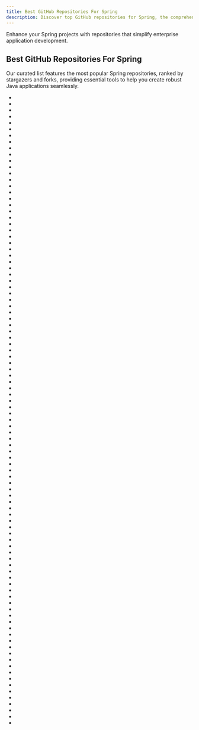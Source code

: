```yaml
---
title: Best GitHub Repositories For Spring
description: Discover top GitHub repositories for Spring, the comprehensive framework for Java applications.
---
```

Enhance your Spring projects with repositories that simplify enterprise application development.

## Best GitHub Repositories For Spring

Our curated list features the most popular Spring repositories, ranked by stargazers and forks, providing essential tools to help you create robust Java applications seamlessly.

- <Badge owner="Snailclimb" repoName="JavaGuide" stars="https://img.shields.io/github/stars/Snailclimb/JavaGuide?style=flat&logoSize=auto" forks="https://img.shields.io/github/forks/Snailclimb/JavaGuide?style=flat&logoSize=auto"/>
- <Badge owner="macrozheng" repoName="mall" stars="https://img.shields.io/github/stars/macrozheng/mall?style=flat&logoSize=auto" forks="https://img.shields.io/github/forks/macrozheng/mall?style=flat&logoSize=auto"/>
- <Badge owner="spring-projects" repoName="spring-boot" stars="https://img.shields.io/github/stars/spring-projects/spring-boot?style=flat&logoSize=auto" forks="https://img.shields.io/github/forks/spring-projects/spring-boot?style=flat&logoSize=auto"/>
- <Badge owner="spring-projects" repoName="spring-framework" stars="https://img.shields.io/github/stars/spring-projects/spring-framework?style=flat&logoSize=auto" forks="https://img.shields.io/github/forks/spring-projects/spring-framework?style=flat&logoSize=auto"/>
- <Badge owner="jeecgboot" repoName="JeecgBoot" stars="https://img.shields.io/github/stars/jeecgboot/JeecgBoot?style=flat&logoSize=auto" forks="https://img.shields.io/github/forks/jeecgboot/JeecgBoot?style=flat&logoSize=auto"/>
- <Badge owner="eugenp" repoName="tutorials" stars="https://img.shields.io/github/stars/eugenp/tutorials?style=flat&logoSize=auto" forks="https://img.shields.io/github/forks/eugenp/tutorials?style=flat&logoSize=auto"/>
- <Badge owner="xkcoding" repoName="spring-boot-demo" stars="https://img.shields.io/github/stars/xkcoding/spring-boot-demo?style=flat&logoSize=auto" forks="https://img.shields.io/github/forks/xkcoding/spring-boot-demo?style=flat&logoSize=auto"/>
- <Badge owner="ityouknow" repoName="spring-boot-examples" stars="https://img.shields.io/github/stars/ityouknow/spring-boot-examples?style=flat&logoSize=auto" forks="https://img.shields.io/github/forks/ityouknow/spring-boot-examples?style=flat&logoSize=auto"/>
- <Badge owner="wuyouzhuguli" repoName="SpringAll" stars="https://img.shields.io/github/stars/wuyouzhuguli/SpringAll?style=flat&logoSize=auto" forks="https://img.shields.io/github/forks/wuyouzhuguli/SpringAll?style=flat&logoSize=auto"/>
- <Badge owner="pmndrs" repoName="react-spring" stars="https://img.shields.io/github/stars/pmndrs/react-spring?style=flat&logoSize=auto" forks="https://img.shields.io/github/forks/pmndrs/react-spring?style=flat&logoSize=auto"/>
- <Badge owner="alibaba" repoName="spring-cloud-alibaba" stars="https://img.shields.io/github/stars/alibaba/spring-cloud-alibaba?style=flat&logoSize=auto" forks="https://img.shields.io/github/forks/alibaba/spring-cloud-alibaba?style=flat&logoSize=auto"/>
- <Badge owner="YunaiV" repoName="ruoyi-vue-pro" stars="https://img.shields.io/github/stars/YunaiV/ruoyi-vue-pro?style=flat&logoSize=auto" forks="https://img.shields.io/github/forks/YunaiV/ruoyi-vue-pro?style=flat&logoSize=auto"/>
- <Badge owner="hollischuang" repoName="toBeTopJavaer" stars="https://img.shields.io/github/stars/hollischuang/toBeTopJavaer?style=flat&logoSize=auto" forks="https://img.shields.io/github/forks/hollischuang/toBeTopJavaer?style=flat&logoSize=auto"/>
- <Badge owner="redisson" repoName="redisson" stars="https://img.shields.io/github/stars/redisson/redisson?style=flat&logoSize=auto" forks="https://img.shields.io/github/forks/redisson/redisson?style=flat&logoSize=auto"/>
- <Badge owner="doocs" repoName="source-code-hunter" stars="https://img.shields.io/github/stars/doocs/source-code-hunter?style=flat&logoSize=auto" forks="https://img.shields.io/github/forks/doocs/source-code-hunter?style=flat&logoSize=auto"/>
- <Badge owner="chenglou" repoName="react-motion" stars="https://img.shields.io/github/stars/chenglou/react-motion?style=flat&logoSize=auto" forks="https://img.shields.io/github/forks/chenglou/react-motion?style=flat&logoSize=auto"/>
- <Badge owner="elunez" repoName="eladmin" stars="https://img.shields.io/github/stars/elunez/eladmin?style=flat&logoSize=auto" forks="https://img.shields.io/github/forks/elunez/eladmin?style=flat&logoSize=auto"/>
- <Badge owner="linlinjava" repoName="litemall" stars="https://img.shields.io/github/stars/linlinjava/litemall?style=flat&logoSize=auto" forks="https://img.shields.io/github/forks/linlinjava/litemall?style=flat&logoSize=auto"/>
- <Badge owner="yudaocode" repoName="SpringBoot-Labs" stars="https://img.shields.io/github/stars/yudaocode/SpringBoot-Labs?style=flat&logoSize=auto" forks="https://img.shields.io/github/forks/yudaocode/SpringBoot-Labs?style=flat&logoSize=auto"/>
- <Badge owner="forezp" repoName="SpringCloudLearning" stars="https://img.shields.io/github/stars/forezp/SpringCloudLearning?style=flat&logoSize=auto" forks="https://img.shields.io/github/forks/forezp/SpringCloudLearning?style=flat&logoSize=auto"/>
- <Badge owner="shuzheng" repoName="zheng" stars="https://img.shields.io/github/stars/shuzheng/zheng?style=flat&logoSize=auto" forks="https://img.shields.io/github/forks/shuzheng/zheng?style=flat&logoSize=auto"/>
- <Badge owner="JeffLi1993" repoName="springboot-learning-example" stars="https://img.shields.io/github/stars/JeffLi1993/springboot-learning-example?style=flat&logoSize=auto" forks="https://img.shields.io/github/forks/JeffLi1993/springboot-learning-example?style=flat&logoSize=auto"/>
- <Badge owner="YunaiV" repoName="yudao-cloud" stars="https://img.shields.io/github/stars/YunaiV/yudao-cloud?style=flat&logoSize=auto" forks="https://img.shields.io/github/forks/YunaiV/yudao-cloud?style=flat&logoSize=auto"/>
- <Badge owner="dyc87112" repoName="SpringBoot-Learning" stars="https://img.shields.io/github/stars/dyc87112/SpringBoot-Learning?style=flat&logoSize=auto" forks="https://img.shields.io/github/forks/dyc87112/SpringBoot-Learning?style=flat&logoSize=auto"/>
- <Badge owner="aalansehaiyang" repoName="technology-talk" stars="https://img.shields.io/github/stars/aalansehaiyang/technology-talk?style=flat&logoSize=auto" forks="https://img.shields.io/github/forks/aalansehaiyang/technology-talk?style=flat&logoSize=auto"/>
- <Badge owner="MengTo" repoName="Spring" stars="https://img.shields.io/github/stars/MengTo/Spring?style=flat&logoSize=auto" forks="https://img.shields.io/github/forks/MengTo/Spring?style=flat&logoSize=auto"/>
- <Badge owner="seaswalker" repoName="spring-analysis" stars="https://img.shields.io/github/stars/seaswalker/spring-analysis?style=flat&logoSize=auto" forks="https://img.shields.io/github/forks/seaswalker/spring-analysis?style=flat&logoSize=auto"/>
- <Badge owner="sqshq" repoName="piggymetrics" stars="https://img.shields.io/github/stars/sqshq/piggymetrics?style=flat&logoSize=auto" forks="https://img.shields.io/github/forks/sqshq/piggymetrics?style=flat&logoSize=auto"/>
- <Badge owner="apitable" repoName="apitable" stars="https://img.shields.io/github/stars/apitable/apitable?style=flat&logoSize=auto" forks="https://img.shields.io/github/forks/apitable/apitable?style=flat&logoSize=auto"/>
- <Badge owner="codecentric" repoName="spring-boot-admin" stars="https://img.shields.io/github/stars/codecentric/spring-boot-admin?style=flat&logoSize=auto" forks="https://img.shields.io/github/forks/codecentric/spring-boot-admin?style=flat&logoSize=auto"/>
- <Badge owner="macrozheng" repoName="mall-swarm" stars="https://img.shields.io/github/stars/macrozheng/mall-swarm?style=flat&logoSize=auto" forks="https://img.shields.io/github/forks/macrozheng/mall-swarm?style=flat&logoSize=auto"/>
- <Badge owner="Dujltqzv" repoName="Some-Many-Books" stars="https://img.shields.io/github/stars/Dujltqzv/Some-Many-Books?style=flat&logoSize=auto" forks="https://img.shields.io/github/forks/Dujltqzv/Some-Many-Books?style=flat&logoSize=auto"/>
- <Badge owner="fuzhengwei" repoName="CodeGuide" stars="https://img.shields.io/github/stars/fuzhengwei/CodeGuide?style=flat&logoSize=auto" forks="https://img.shields.io/github/forks/fuzhengwei/CodeGuide?style=flat&logoSize=auto"/>
- <Badge owner="newbee-ltd" repoName="newbee-mall" stars="https://img.shields.io/github/stars/newbee-ltd/newbee-mall?style=flat&logoSize=auto" forks="https://img.shields.io/github/forks/newbee-ltd/newbee-mall?style=flat&logoSize=auto"/>
- <Badge owner="kekingcn" repoName="kkFileView" stars="https://img.shields.io/github/stars/kekingcn/kkFileView?style=flat&logoSize=auto" forks="https://img.shields.io/github/forks/kekingcn/kkFileView?style=flat&logoSize=auto"/>
- <Badge owner="lTbgykio" repoName="Books-Free-Books" stars="https://img.shields.io/github/stars/lTbgykio/Books-Free-Books?style=flat&logoSize=auto" forks="https://img.shields.io/github/forks/lTbgykio/Books-Free-Books?style=flat&logoSize=auto"/>
- <Badge owner="Activiti" repoName="Activiti" stars="https://img.shields.io/github/stars/Activiti/Activiti?style=flat&logoSize=auto" forks="https://img.shields.io/github/forks/Activiti/Activiti?style=flat&logoSize=auto"/>
- <Badge owner="paascloud" repoName="paascloud-master" stars="https://img.shields.io/github/stars/paascloud/paascloud-master?style=flat&logoSize=auto" forks="https://img.shields.io/github/forks/paascloud/paascloud-master?style=flat&logoSize=auto"/>
- <Badge owner="lihengming" repoName="spring-boot-api-project-seed" stars="https://img.shields.io/github/stars/lihengming/spring-boot-api-project-seed?style=flat&logoSize=auto" forks="https://img.shields.io/github/forks/lihengming/spring-boot-api-project-seed?style=flat&logoSize=auto"/>
- <Badge owner="spring-projects" repoName="spring-security" stars="https://img.shields.io/github/stars/spring-projects/spring-security?style=flat&logoSize=auto" forks="https://img.shields.io/github/forks/spring-projects/spring-security?style=flat&logoSize=auto"/>
- <Badge owner="zhoutaoo" repoName="SpringCloud" stars="https://img.shields.io/github/stars/zhoutaoo/SpringCloud?style=flat&logoSize=auto" forks="https://img.shields.io/github/forks/zhoutaoo/SpringCloud?style=flat&logoSize=auto"/>
- <Badge owner="hs-web" repoName="hsweb-framework" stars="https://img.shields.io/github/stars/hs-web/hsweb-framework?style=flat&logoSize=auto" forks="https://img.shields.io/github/forks/hs-web/hsweb-framework?style=flat&logoSize=auto"/>
- <Badge owner="xuchengsheng" repoName="spring-reading" stars="https://img.shields.io/github/stars/xuchengsheng/spring-reading?style=flat&logoSize=auto" forks="https://img.shields.io/github/forks/xuchengsheng/spring-reading?style=flat&logoSize=auto"/>
- <Badge owner="hectorqin" repoName="reader" stars="https://img.shields.io/github/stars/hectorqin/reader?style=flat&logoSize=auto" forks="https://img.shields.io/github/forks/hectorqin/reader?style=flat&logoSize=auto"/>
- <Badge owner="thinkgem" repoName="jeesite" stars="https://img.shields.io/github/stars/thinkgem/jeesite?style=flat&logoSize=auto" forks="https://img.shields.io/github/forks/thinkgem/jeesite?style=flat&logoSize=auto"/>
- <Badge owner="spring-projects" repoName="spring-petclinic" stars="https://img.shields.io/github/stars/spring-projects/spring-petclinic?style=flat&logoSize=auto" forks="https://img.shields.io/github/forks/spring-projects/spring-petclinic?style=flat&logoSize=auto"/>
- <Badge owner="dyc87112" repoName="SpringCloud-Learning" stars="https://img.shields.io/github/stars/dyc87112/SpringCloud-Learning?style=flat&logoSize=auto" forks="https://img.shields.io/github/forks/dyc87112/SpringCloud-Learning?style=flat&logoSize=auto"/>
- <Badge owner="Atcold" repoName="NYU-DLSP20" stars="https://img.shields.io/github/stars/Atcold/NYU-DLSP20?style=flat&logoSize=auto" forks="https://img.shields.io/github/forks/Atcold/NYU-DLSP20?style=flat&logoSize=auto"/>
- <Badge owner="527515025" repoName="springBoot" stars="https://img.shields.io/github/stars/527515025/springBoot?style=flat&logoSize=auto" forks="https://img.shields.io/github/forks/527515025/springBoot?style=flat&logoSize=auto"/>
- <Badge owner="chillzhuang" repoName="SpringBlade" stars="https://img.shields.io/github/stars/chillzhuang/SpringBlade?style=flat&logoSize=auto" forks="https://img.shields.io/github/forks/chillzhuang/SpringBlade?style=flat&logoSize=auto"/>
- <Badge owner="macrozheng" repoName="springcloud-learning" stars="https://img.shields.io/github/stars/macrozheng/springcloud-learning?style=flat&logoSize=auto" forks="https://img.shields.io/github/forks/macrozheng/springcloud-learning?style=flat&logoSize=auto"/>
- <Badge owner="wxiaoqi" repoName="Spring-Cloud-Platform" stars="https://img.shields.io/github/stars/wxiaoqi/Spring-Cloud-Platform?style=flat&logoSize=auto" forks="https://img.shields.io/github/forks/wxiaoqi/Spring-Cloud-Platform?style=flat&logoSize=auto"/>
- <Badge owner="WuKongOpenSource" repoName="WukongCRM-11.0-JAVA" stars="https://img.shields.io/github/stars/WuKongOpenSource/WukongCRM-11.0-JAVA?style=flat&logoSize=auto" forks="https://img.shields.io/github/forks/WuKongOpenSource/WukongCRM-11.0-JAVA?style=flat&logoSize=auto"/>
- <Badge owner="yangzongzhuan" repoName="RuoYi" stars="https://img.shields.io/github/stars/yangzongzhuan/RuoYi?style=flat&logoSize=auto" forks="https://img.shields.io/github/forks/yangzongzhuan/RuoYi?style=flat&logoSize=auto"/>
- <Badge owner="ityouknow" repoName="spring-cloud-examples" stars="https://img.shields.io/github/stars/ityouknow/spring-cloud-examples?style=flat&logoSize=auto" forks="https://img.shields.io/github/forks/ityouknow/spring-cloud-examples?style=flat&logoSize=auto"/>
- <Badge owner="CoderLeixiaoshuai" repoName="java-eight-part" stars="https://img.shields.io/github/stars/CoderLeixiaoshuai/java-eight-part?style=flat&logoSize=auto" forks="https://img.shields.io/github/forks/CoderLeixiaoshuai/java-eight-part?style=flat&logoSize=auto"/>
- <Badge owner="springfox" repoName="springfox" stars="https://img.shields.io/github/stars/springfox/springfox?style=flat&logoSize=auto" forks="https://img.shields.io/github/forks/springfox/springfox?style=flat&logoSize=auto"/>
- <Badge owner="liyifeng1994" repoName="ssm" stars="https://img.shields.io/github/stars/liyifeng1994/ssm?style=flat&logoSize=auto" forks="https://img.shields.io/github/forks/liyifeng1994/ssm?style=flat&logoSize=auto"/>
- <Badge owner="pig-mesh" repoName="pig" stars="https://img.shields.io/github/stars/pig-mesh/pig?style=flat&logoSize=auto" forks="https://img.shields.io/github/forks/pig-mesh/pig?style=flat&logoSize=auto"/>
- <Badge owner="LandGrey" repoName="SpringBootVulExploit" stars="https://img.shields.io/github/stars/LandGrey/SpringBootVulExploit?style=flat&logoSize=auto" forks="https://img.shields.io/github/forks/LandGrey/SpringBootVulExploit?style=flat&logoSize=auto"/>
- <Badge owner="springside" repoName="springside4" stars="https://img.shields.io/github/stars/springside/springside4?style=flat&logoSize=auto" forks="https://img.shields.io/github/forks/springside/springside4?style=flat&logoSize=auto"/>
- <Badge owner="liyupi" repoName="codefather" stars="https://img.shields.io/github/stars/liyupi/codefather?style=flat&logoSize=auto" forks="https://img.shields.io/github/forks/liyupi/codefather?style=flat&logoSize=auto"/>
- <Badge owner="jetlinks" repoName="jetlinks-community" stars="https://img.shields.io/github/stars/jetlinks/jetlinks-community?style=flat&logoSize=auto" forks="https://img.shields.io/github/forks/jetlinks/jetlinks-community?style=flat&logoSize=auto"/>
- <Badge owner="Nepxion" repoName="Discovery" stars="https://img.shields.io/github/stars/Nepxion/Discovery?style=flat&logoSize=auto" forks="https://img.shields.io/github/forks/Nepxion/Discovery?style=flat&logoSize=auto"/>
- <Badge owner="DerekYRC" repoName="mini-spring" stars="https://img.shields.io/github/stars/DerekYRC/mini-spring?style=flat&logoSize=auto" forks="https://img.shields.io/github/forks/DerekYRC/mini-spring?style=flat&logoSize=auto"/>
- <Badge owner="dromara" repoName="lamp-cloud" stars="https://img.shields.io/github/stars/dromara/lamp-cloud?style=flat&logoSize=auto" forks="https://img.shields.io/github/forks/dromara/lamp-cloud?style=flat&logoSize=auto"/>
- <Badge owner="facebookarchive" repoName="rebound" stars="https://img.shields.io/github/stars/facebookarchive/rebound?style=flat&logoSize=auto" forks="https://img.shields.io/github/forks/facebookarchive/rebound?style=flat&logoSize=auto"/>
- <Badge owner="apache" repoName="dubbo-spring-boot-project" stars="https://img.shields.io/github/stars/apache/dubbo-spring-boot-project?style=flat&logoSize=auto" forks="https://img.shields.io/github/forks/apache/dubbo-spring-boot-project?style=flat&logoSize=auto"/>
- <Badge owner="ZHENFENG13" repoName="spring-boot-projects" stars="https://img.shields.io/github/stars/ZHENFENG13/spring-boot-projects?style=flat&logoSize=auto" forks="https://img.shields.io/github/forks/ZHENFENG13/spring-boot-projects?style=flat&logoSize=auto"/>
- <Badge owner="spring-projects" repoName="spring-data-examples" stars="https://img.shields.io/github/stars/spring-projects/spring-data-examples?style=flat&logoSize=auto" forks="https://img.shields.io/github/forks/spring-projects/spring-data-examples?style=flat&logoSize=auto"/>
- <Badge owner="CodingDocs" repoName="springboot-guide" stars="https://img.shields.io/github/stars/CodingDocs/springboot-guide?style=flat&logoSize=auto" forks="https://img.shields.io/github/forks/CodingDocs/springboot-guide?style=flat&logoSize=auto"/>
- <Badge owner="alibaba" repoName="jetcache" stars="https://img.shields.io/github/stars/alibaba/jetcache?style=flat&logoSize=auto" forks="https://img.shields.io/github/forks/alibaba/jetcache?style=flat&logoSize=auto"/>
- <Badge owner="201206030" repoName="novel" stars="https://img.shields.io/github/stars/201206030/novel?style=flat&logoSize=auto" forks="https://img.shields.io/github/forks/201206030/novel?style=flat&logoSize=auto"/>
- <Badge owner="spring-attic" repoName="spring-mvc-showcase" stars="https://img.shields.io/github/stars/spring-attic/spring-mvc-showcase?style=flat&logoSize=auto" forks="https://img.shields.io/github/forks/spring-attic/spring-mvc-showcase?style=flat&logoSize=auto"/>
- <Badge owner="sofastack" repoName="sofa-boot" stars="https://img.shields.io/github/stars/sofastack/sofa-boot?style=flat&logoSize=auto" forks="https://img.shields.io/github/forks/sofastack/sofa-boot?style=flat&logoSize=auto"/>
- <Badge owner="zhanglei-workspace" repoName="shopping-management-system" stars="https://img.shields.io/github/stars/zhanglei-workspace/shopping-management-system?style=flat&logoSize=auto" forks="https://img.shields.io/github/forks/zhanglei-workspace/shopping-management-system?style=flat&logoSize=auto"/>
- <Badge owner="ddd-by-examples" repoName="library" stars="https://img.shields.io/github/stars/ddd-by-examples/library?style=flat&logoSize=auto" forks="https://img.shields.io/github/forks/ddd-by-examples/library?style=flat&logoSize=auto"/>
- <Badge owner="spring-cloud" repoName="spring-cloud-netflix" stars="https://img.shields.io/github/stars/spring-cloud/spring-cloud-netflix?style=flat&logoSize=auto" forks="https://img.shields.io/github/forks/spring-cloud/spring-cloud-netflix?style=flat&logoSize=auto"/>
- <Badge owner="spring-projects" repoName="spring-authorization-server" stars="https://img.shields.io/github/stars/spring-projects/spring-authorization-server?style=flat&logoSize=auto" forks="https://img.shields.io/github/forks/spring-projects/spring-authorization-server?style=flat&logoSize=auto"/>
- <Badge owner="yangzongzhuan" repoName="RuoYi-Vue3" stars="https://img.shields.io/github/stars/yangzongzhuan/RuoYi-Vue3?style=flat&logoSize=auto" forks="https://img.shields.io/github/forks/yangzongzhuan/RuoYi-Vue3?style=flat&logoSize=auto"/>
- <Badge owner="line" repoName="armeria" stars="https://img.shields.io/github/stars/line/armeria?style=flat&logoSize=auto" forks="https://img.shields.io/github/forks/line/armeria?style=flat&logoSize=auto"/>
- <Badge owner="cloudfavorites" repoName="favorites-web" stars="https://img.shields.io/github/stars/cloudfavorites/favorites-web?style=flat&logoSize=auto" forks="https://img.shields.io/github/forks/cloudfavorites/favorites-web?style=flat&logoSize=auto"/>
- <Badge owner="spring-attic" repoName="spring-security-oauth" stars="https://img.shields.io/github/stars/spring-attic/spring-security-oauth?style=flat&logoSize=auto" forks="https://img.shields.io/github/forks/spring-attic/spring-security-oauth?style=flat&logoSize=auto"/>
- <Badge owner="hansonwang99" repoName="Spring-Boot-In-Action" stars="https://img.shields.io/github/stars/hansonwang99/Spring-Boot-In-Action?style=flat&logoSize=auto" forks="https://img.shields.io/github/forks/hansonwang99/Spring-Boot-In-Action?style=flat&logoSize=auto"/>
- <Badge owner="fuzhengwei" repoName="small-spring" stars="https://img.shields.io/github/stars/fuzhengwei/small-spring?style=flat&logoSize=auto" forks="https://img.shields.io/github/forks/fuzhengwei/small-spring?style=flat&logoSize=auto"/>
- <Badge owner="Heeexy" repoName="SpringBoot-Shiro-Vue" stars="https://img.shields.io/github/stars/Heeexy/SpringBoot-Shiro-Vue?style=flat&logoSize=auto" forks="https://img.shields.io/github/forks/Heeexy/SpringBoot-Shiro-Vue?style=flat&logoSize=auto"/>
- <Badge owner="zq2599" repoName="blog_demos" stars="https://img.shields.io/github/stars/zq2599/blog_demos?style=flat&logoSize=auto" forks="https://img.shields.io/github/forks/zq2599/blog_demos?style=flat&logoSize=auto"/>
- <Badge owner="spring-cloud" repoName="spring-cloud-gateway" stars="https://img.shields.io/github/stars/spring-cloud/spring-cloud-gateway?style=flat&logoSize=auto" forks="https://img.shields.io/github/forks/spring-cloud/spring-cloud-gateway?style=flat&logoSize=auto"/>
- <Badge owner="saysky" repoName="ForestBlog" stars="https://img.shields.io/github/stars/saysky/ForestBlog?style=flat&logoSize=auto" forks="https://img.shields.io/github/forks/saysky/ForestBlog?style=flat&logoSize=auto"/>
- <Badge owner="qibaoguang" repoName="Spring-Boot-Reference-Guide" stars="https://img.shields.io/github/stars/qibaoguang/Spring-Boot-Reference-Guide?style=flat&logoSize=auto" forks="https://img.shields.io/github/forks/qibaoguang/Spring-Boot-Reference-Guide?style=flat&logoSize=auto"/>
- <Badge owner="javastacks" repoName="spring-boot-best-practice" stars="https://img.shields.io/github/stars/javastacks/spring-boot-best-practice?style=flat&logoSize=auto" forks="https://img.shields.io/github/forks/javastacks/spring-boot-best-practice?style=flat&logoSize=auto"/>
- <Badge owner="elunez" repoName="eladmin-web" stars="https://img.shields.io/github/stars/elunez/eladmin-web?style=flat&logoSize=auto" forks="https://img.shields.io/github/forks/elunez/eladmin-web?style=flat&logoSize=auto"/>
- <Badge owner="ityouknow" repoName="awesome-spring-boot" stars="https://img.shields.io/github/stars/ityouknow/awesome-spring-boot?style=flat&logoSize=auto" forks="https://img.shields.io/github/forks/ityouknow/awesome-spring-boot?style=flat&logoSize=auto"/>
- <Badge owner="amosgyamfi" repoName="open-swiftui-animations" stars="https://img.shields.io/github/stars/amosgyamfi/open-swiftui-animations?style=flat&logoSize=auto" forks="https://img.shields.io/github/forks/amosgyamfi/open-swiftui-animations?style=flat&logoSize=auto"/>
- <Badge owner="hansonwang99" repoName="JavaCollection" stars="https://img.shields.io/github/stars/hansonwang99/JavaCollection?style=flat&logoSize=auto" forks="https://img.shields.io/github/forks/hansonwang99/JavaCollection?style=flat&logoSize=auto"/>
- <Badge owner="alibaba" repoName="BeeHive" stars="https://img.shields.io/github/stars/alibaba/BeeHive?style=flat&logoSize=auto" forks="https://img.shields.io/github/forks/alibaba/BeeHive?style=flat&logoSize=auto"/>
- <Badge owner="roberthein" repoName="BouncyLayout" stars="https://img.shields.io/github/stars/roberthein/BouncyLayout?style=flat&logoSize=auto" forks="https://img.shields.io/github/forks/roberthein/BouncyLayout?style=flat&logoSize=auto"/>
- <Badge owner="codingapi" repoName="tx-lcn" stars="https://img.shields.io/github/stars/codingapi/tx-lcn?style=flat&logoSize=auto" forks="https://img.shields.io/github/forks/codingapi/tx-lcn?style=flat&logoSize=auto"/>
- <Badge owner="liyupi" repoName="mianshiya" stars="https://img.shields.io/github/stars/liyupi/mianshiya?style=flat&logoSize=auto" forks="https://img.shields.io/github/forks/liyupi/mianshiya?style=flat&logoSize=auto"/>
- <Badge owner="mybatis" repoName="spring-boot-starter" stars="https://img.shields.io/github/stars/mybatis/spring-boot-starter?style=flat&logoSize=auto" forks="https://img.shields.io/github/forks/mybatis/spring-boot-starter?style=flat&logoSize=auto"/>